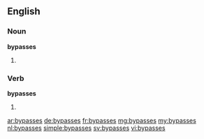 ==English==

===Noun===
'''bypasses'''

# {{plural of|bypass}}

===Verb===
'''bypasses'''

# {{third-person singular of|bypass}}

[[ar:bypasses]]
[[de:bypasses]]
[[fr:bypasses]]
[[mg:bypasses]]
[[my:bypasses]]
[[nl:bypasses]]
[[simple:bypasses]]
[[sv:bypasses]]
[[vi:bypasses]]